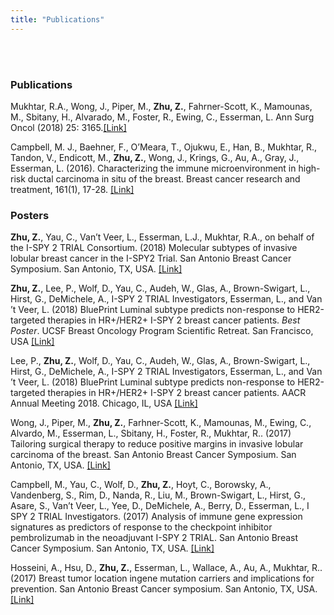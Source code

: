 ```yaml
---
title: "Publications"
---
```


<link rel="stylesheet" href="academicons.css"/>
<br><br>

### Publications

Mukhtar, R.A., Wong, J., Piper, M., **Zhu, Z.**, Fahrner-Scott, K., Mamounas, M., Sbitany, H., Alvarado, M., Foster, R., Ewing, C., Esserman, L. Ann Surg Oncol (2018) 25: 3165.[[Link]](https://doi.org/10.1245/s10434-018-6682-4)

Campbell, M. J., Baehner, F., O'Meara, T., Ojukwu, E., Han, B., Mukhtar, R., Tandon, V., Endicott, M., **Zhu, Z.**, Wong, J., Krings, G., Au, A., Gray, J., Esserman, L. (2016). Characterizing the immune microenvironment in high-risk ductal carcinoma in situ of the breast. Breast cancer research and treatment, 161(1), 17-28. [[Link]](https://www.ncbi.nlm.nih.gov/pmc/articles/PMC5225037/pdf/nihms825888.pdf)

### Posters

**Zhu, Z.**, Yau, C., Van’t Veer, L., Esserman, L.J., Mukhtar, R.A., on behalf of the I-SPY 2 TRIAL Consortium. (2018) Molecular subtypes of invasive lobular breast cancer in the I-SPY2 Trial. San Antonio Breast Cancer Symposium. San Antonio, TX, USA. [[Link]](http://sabcs18.posterview.com/nosl/i/PD7-06)

**Zhu, Z.**, Lee, P., Wolf, D., Yau, C., Audeh, W., Glas, A., Brown-Swigart, L., Hirst, G., DeMichele, A., I-SPY 2 TRIAL Investigators, Esserman, L., and Van 't Veer, L. (2018) BluePrint Luminal subtype predicts non-response to HER2-targeted therapies in HR+/HER2+ I-SPY 2 breast cancer patients. *Best Poster*. UCSF Breast Oncology Program Scientific Retreat. San Francisco, USA [[Link]](http://cancer.ucsf.edu/_docs/2018_BOP_Retreat_Poster_Abstracts.pdf)

Lee, P., **Zhu, Z.**, Wolf, D., Yau, C., Audeh, W., Glas, A., Brown-Swigart, L., Hirst, G., DeMichele, A., I-SPY 2 TRIAL Investigators, Esserman, L., and Van 't Veer, L. (2018) BluePrint Luminal subtype predicts non-response to HER2-targeted therapies in HR+/HER2+ I-SPY 2 breast cancer patients. AACR Annual Meeting 2018. Chicago, IL, USA [[Link]](http://cancerres.aacrjournals.org/content/78/13_Supplement/2612)

Wong, J., Piper, M., **Zhu, Z.**, Farhner-Scott, K., Mamounas, M., Ewing, C., Alvardo, M., Esserman, L., Sbitany, H., Foster, R., Mukhtar, R.. (2017) Tailoring surgical therapy to reduce positive margins in invasive lobular carcinoma of the breast. San Antonio Breast Cancer Symposium. San Antonio, TX, USA. [[Link]](http://sabcs17.posterview.com/nosl/i/P2-12-16)

Campbell, M., Yau, C., Wolf, D., **Zhu, Z.**, Hoyt, C., Borowsky, A., Vandenberg, S., Rim, D., Nanda, R., Liu, M., Brown-Swigart, L., Hirst, G., Asare, S., Van’t Veer, L., Yee, D., DeMichele, A., Berry, D., Esserman, L., I SPY 2 TRIAL Investigators. (2017) Analysis of immune gene expression signatures as predictors of response to the checkpoint inhibitor pembrolizumab in the neoadjuvant I-SPY 2 TRIAL. San Antonio Breast Cancer Symposium. San Antonio, TX, USA. [[Link]](http://sabcs17.posterview.com/nosl/i/PD6-08)

Hosseini, A., Hsu, D., **Zhu, Z.**, Esserman, L., Wallace, A., Au, A., Mukhtar, R.. (2017) Breast tumor location ingene mutation carriers and implications for prevention. San Antonio Breast Cancer symposium. San Antonio, TX, USA.[[Link]](http://sabcs17.posterview.com/nosl/i/P5-22-22)
